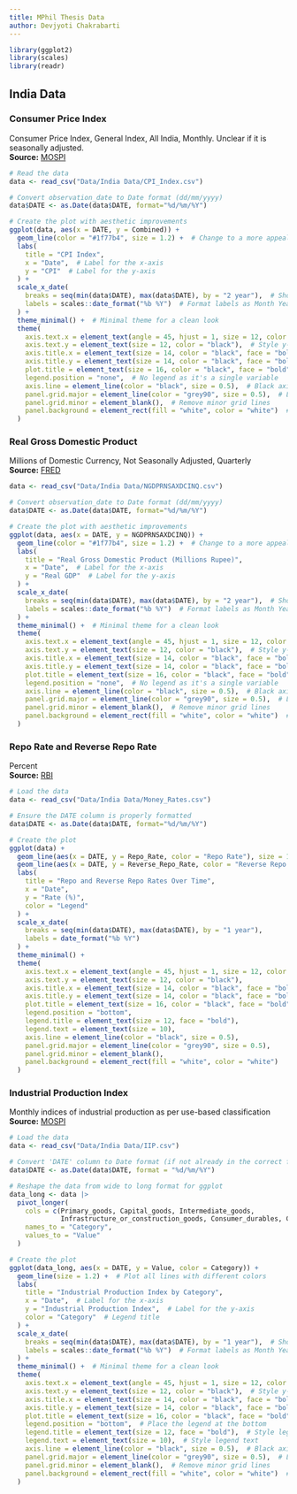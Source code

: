 ```yaml
---
title: MPhil Thesis Data
author: Devjyoti Chakrabarti 
---
```


```r
library(ggplot2)
library(scales)
library(readr)
```

## India Data

### Consumer Price Index

Consumer Price Index, General Index, All India, Monthly. Unclear if it is seasonally adjusted.\
**Source:** [MOSPI](https://cpi.mospi.gov.in/Default1.aspx)

```r
# Read the data
data <- read_csv("Data/India Data/CPI_Index.csv")

# Convert observation_date to Date format (dd/mm/yyyy)
data$DATE <- as.Date(data$DATE, format="%d/%m/%Y")

# Create the plot with aesthetic improvements
ggplot(data, aes(x = DATE, y = Combined)) +
  geom_line(color = "#1f77b4", size = 1.2) +  # Change to a more appealing blue line
  labs(
    title = "CPI Index",
    x = "Date",  # Label for the x-axis
    y = "CPI"  # Label for the y-axis
  ) +
  scale_x_date(
    breaks = seq(min(data$DATE), max(data$DATE), by = "2 year"),  # Show labels every 6 months
    labels = scales::date_format("%b %Y")  # Format labels as Month Year (e.g., Nov 2024)
  ) +
  theme_minimal() +  # Minimal theme for a clean look
  theme(
    axis.text.x = element_text(angle = 45, hjust = 1, size = 12, color = "black"),  # Rotate and style x-axis labels
    axis.text.y = element_text(size = 12, color = "black"),  # Style y-axis labels
    axis.title.x = element_text(size = 14, color = "black", face = "bold"),  # Bold x-axis title
    axis.title.y = element_text(size = 14, color = "black", face = "bold"),  # Bold y-axis title
    plot.title = element_text(size = 16, color = "black", face = "bold", hjust = 0.5),  # Bold and centered title
    legend.position = "none",  # No legend as it's a single variable
    axis.line = element_line(color = "black", size = 0.5),  # Black axis lines
    panel.grid.major = element_line(color = "grey90", size = 0.5),  # Light grey grid lines
    panel.grid.minor = element_blank(),  # Remove minor grid lines
    panel.background = element_rect(fill = "white", color = "white")  # White background
  )
```

### Real Gross Domestic Product

Millions of Domestic Currency, Not Seasonally Adjusted, Quarterly <br> **Source:** [FRED](https://fred.stlouisfed.org/series/NGDPRNSAXDCINQ)

```r
data <- read_csv("Data/India Data/NGDPRNSAXDCINQ.csv")

# Convert observation_date to Date format (dd/mm/yyyy)
data$DATE <- as.Date(data$DATE, format="%d/%m/%Y")

# Create the plot with aesthetic improvements
ggplot(data, aes(x = DATE, y = NGDPRNSAXDCINQ)) +
  geom_line(color = "#1f77b4", size = 1.2) +  # Change to a more appealing blue line
  labs(
    title = "Real Gross Domestic Product (Millions Rupee)",
    x = "Date",  # Label for the x-axis
    y = "Real GDP"  # Label for the y-axis
  ) +
  scale_x_date(
    breaks = seq(min(data$DATE), max(data$DATE), by = "2 year"),  # Show labels every 6 months
    labels = scales::date_format("%b %Y")  # Format labels as Month Year (e.g., Nov 2024)
  ) +
  theme_minimal() +  # Minimal theme for a clean look
  theme(
    axis.text.x = element_text(angle = 45, hjust = 1, size = 12, color = "black"),  # Rotate and style x-axis labels
    axis.text.y = element_text(size = 12, color = "black"),  # Style y-axis labels
    axis.title.x = element_text(size = 14, color = "black", face = "bold"),  # Bold x-axis title
    axis.title.y = element_text(size = 14, color = "black", face = "bold"),  # Bold y-axis title
    plot.title = element_text(size = 16, color = "black", face = "bold", hjust = 0.5),  # Bold and centered title
    legend.position = "none",  # No legend as it's a single variable
    axis.line = element_line(color = "black", size = 0.5),  # Black axis lines
    panel.grid.major = element_line(color = "grey90", size = 0.5),  # Light grey grid lines
    panel.grid.minor = element_blank(),  # Remove minor grid lines
    panel.background = element_rect(fill = "white", color = "white")  # White background
  )
```

### Repo Rate and Reverse Repo Rate

Percent <br> **Source:** [RBI](https://www.rbi.org.in/scripts/PublicationsView.aspx?id=22517)

```r
# Load the data
data <- read_csv("Data/India Data/Money_Rates.csv")

# Ensure the DATE column is properly formatted
data$DATE <- as.Date(data$DATE, format="%d/%m/%Y")

# Create the plot
ggplot(data) +
  geom_line(aes(x = DATE, y = Repo_Rate, color = "Repo Rate"), size = 1.2) +
  geom_line(aes(x = DATE, y = Reverse_Repo_Rate, color = "Reverse Repo Rate"), size = 1.2) +
  labs(
    title = "Repo and Reverse Repo Rates Over Time",
    x = "Date",
    y = "Rate (%)",
    color = "Legend"
  ) +
  scale_x_date(
    breaks = seq(min(data$DATE), max(data$DATE), by = "1 year"),
    labels = date_format("%b %Y")
  ) +
  theme_minimal() +
  theme(
    axis.text.x = element_text(angle = 45, hjust = 1, size = 12, color = "black"),
    axis.text.y = element_text(size = 12, color = "black"),
    axis.title.x = element_text(size = 14, color = "black", face = "bold"),
    axis.title.y = element_text(size = 14, color = "black", face = "bold"),
    plot.title = element_text(size = 16, color = "black", face = "bold", hjust = 0.5),
    legend.position = "bottom",
    legend.title = element_text(size = 12, face = "bold"),
    legend.text = element_text(size = 10),
    axis.line = element_line(color = "black", size = 0.5),
    panel.grid.major = element_line(color = "grey90", size = 0.5),
    panel.grid.minor = element_blank(),
    panel.background = element_rect(fill = "white", color = "white")
  )
```

### Industrial Production Index

Monthly indices of industrial production as per use-based classification <br> **Source:** [MOSPI](https://mospi.gov.in/iip)

```r
# Load the data
data <- read_csv("Data/India Data/IIP.csv")

# Convert 'DATE' column to Date format (if not already in the correct format)
data$DATE <- as.Date(data$DATE, format = "%d/%m/%Y")

# Reshape the data from wide to long format for ggplot
data_long <- data |>
  pivot_longer(
    cols = c(Primary_goods, Capital_goods, Intermediate_goods, 
             Infrastructure_or_construction_goods, Consumer_durables, Consumer_non_durables),
    names_to = "Category",
    values_to = "Value"
  )

# Create the plot
ggplot(data_long, aes(x = DATE, y = Value, color = Category)) +
  geom_line(size = 1.2) +  # Plot all lines with different colors
  labs(
    title = "Industrial Production Index by Category",
    x = "Date",  # Label for the x-axis
    y = "Industrial Production Index",  # Label for the y-axis
    color = "Category"  # Legend title
  ) +
  scale_x_date(
    breaks = seq(min(data$DATE), max(data$DATE), by = "1 year"),  # Show labels every year
    labels = scales::date_format("%b %Y")  # Format labels as Month Year (e.g., Nov 2024)
  ) +
  theme_minimal() +  # Minimal theme for a clean look
  theme(
    axis.text.x = element_text(angle = 45, hjust = 1, size = 12, color = "black"),  # Rotate and style x-axis labels
    axis.text.y = element_text(size = 12, color = "black"),  # Style y-axis labels
    axis.title.x = element_text(size = 14, color = "black", face = "bold"),  # Bold x-axis title
    axis.title.y = element_text(size = 14, color = "black", face = "bold"),  # Bold y-axis title
    plot.title = element_text(size = 16, color = "black", face = "bold", hjust = 0.5),  # Bold and centered title
    legend.position = "bottom",  # Place the legend at the bottom
    legend.title = element_text(size = 12, face = "bold"),  # Style legend title
    legend.text = element_text(size = 10),  # Style legend text
    axis.line = element_line(color = "black", size = 0.5),  # Black axis lines
    panel.grid.major = element_line(color = "grey90", size = 0.5),  # Light grey grid lines
    panel.grid.minor = element_blank(),  # Remove minor grid lines
    panel.background = element_rect(fill = "white", color = "white")  # White background
  )
```
